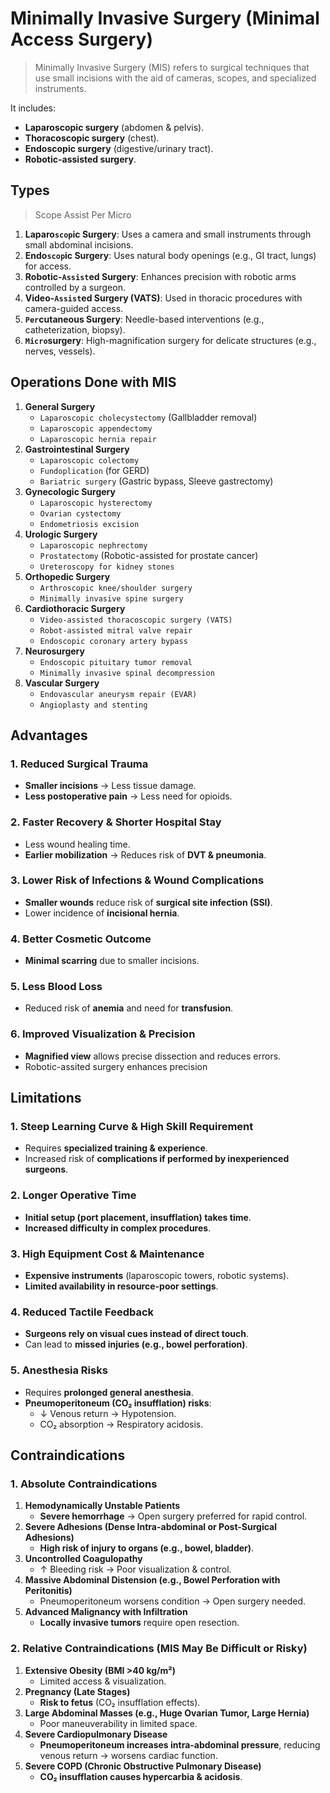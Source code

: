 # Minimally Invasive Surgery (Minimal Access Surgery)

> Minimally Invasive Surgery (MIS) refers to surgical techniques that use small incisions with the aid of cameras, scopes, and specialized instruments.

It includes:

- **Laparoscopic surgery** (abdomen & pelvis).
- **Thoracoscopic surgery** (chest).
- **Endoscopic surgery** (digestive/urinary tract).
- **Robotic-assisted surgery**.

## Types

> Scope Assist Per Micro

1. **Laparo`scop`ic Surgery**: Uses a camera and small instruments through small abdominal incisions.
1. **Endo`scop`ic Surgery**: Uses natural body openings (e.g., GI tract, lungs) for access.
1. **Robotic-`Assist`ed Surgery**: Enhances precision with robotic arms controlled by a surgeon.
1. **Video-`Assist`ed Surgery (VATS)**: Used in thoracic procedures with camera-guided access.
1. **`Per`cutaneous Surgery**: Needle-based interventions (e.g., catheterization, biopsy).
1. **`Micro`surgery**: High-magnification surgery for delicate structures (e.g., nerves, vessels).

## Operations Done with MIS

1. **General Surgery**
   - `Laparoscopic cholecystectomy` (Gallbladder removal)
   - `Laparoscopic appendectomy`
   - `Laparoscopic hernia repair`
1. **Gastrointestinal Surgery**
   - `Laparoscopic colectomy`
   - `Fundoplication` (for GERD)
   - `Bariatric surgery` (Gastric bypass, Sleeve gastrectomy)
1. **Gynecologic Surgery**
   - `Laparoscopic hysterectomy`
   - `Ovarian cystectomy`
   - `Endometriosis excision`
1. **Urologic Surgery**
   - `Laparoscopic nephrectomy`
   - `Prostatectomy` (Robotic-assisted for prostate cancer)
   - `Ureteroscopy for kidney stones`
1. **Orthopedic Surgery**
   - `Arthroscopic knee/shoulder surgery`
   - `Minimally invasive spine surgery`
1. **Cardiothoracic Surgery**
   - `Video-assisted thoracoscopic surgery (VATS)`
   - `Robot-assisted mitral valve repair`
   - `Endoscopic coronary artery bypass`
1. **Neurosurgery**
   - `Endoscopic pituitary tumor removal`
   - `Minimally invasive spinal decompression`
1. **Vascular Surgery**
   - `Endovascular aneurysm repair (EVAR)`
   - `Angioplasty and stenting`

## Advantages

### 1. Reduced Surgical Trauma

- **Smaller incisions** → Less tissue damage.
- **Less postoperative pain** → Less need for opioids.

### 2. Faster Recovery & Shorter Hospital Stay

- Less wound healing time.
- **Earlier mobilization** → Reduces risk of **DVT & pneumonia**.

### 3. Lower Risk of Infections & Wound Complications

- **Smaller wounds** reduce risk of **surgical site infection (SSI)**.
- Lower incidence of **incisional hernia**.

### 4. Better Cosmetic Outcome

- **Minimal scarring** due to smaller incisions.

### 5. Less Blood Loss

- Reduced risk of **anemia** and need for **transfusion**.

### 6. Improved Visualization & Precision

- **Magnified view** allows precise dissection and reduces errors.
- Robotic-assited surgery enhances precision

## Limitations

### 1. Steep Learning Curve & High Skill Requirement

- Requires **specialized training & experience**.
- Increased risk of **complications if performed by inexperienced surgeons**.

### 2. Longer Operative Time

- **Initial setup (port placement, insufflation) takes time**.
- **Increased difficulty in complex procedures**.

### 3. High Equipment Cost & Maintenance

- **Expensive instruments** (laparoscopic towers, robotic systems).
- **Limited availability in resource-poor settings**.

### 4. Reduced Tactile Feedback

- **Surgeons rely on visual cues instead of direct touch**.
- Can lead to **missed injuries (e.g., bowel perforation)**.

### 5. Anesthesia Risks

- Requires **prolonged general anesthesia**.
- **Pneumoperitoneum (CO₂ insufflation) risks**:
  - ↓ Venous return → Hypotension.
  - CO₂ absorption → Respiratory acidosis.

## Contraindications

### 1. Absolute Contraindications

1. **Hemodynamically Unstable Patients**
   - **Severe hemorrhage** → Open surgery preferred for rapid control.
1. **Severe Adhesions (Dense Intra-abdominal or Post-Surgical Adhesions)**
   - **High risk of injury to organs (e.g., bowel, bladder)**.
1. **Uncontrolled Coagulopathy**
   - ↑ Bleeding risk → Poor visualization & control.
1. **Massive Abdominal Distension (e.g., Bowel Perforation with Peritonitis)**
   - Pneumoperitoneum worsens condition → Open surgery needed.
1. **Advanced Malignancy with Infiltration**
   - **Locally invasive tumors** require open resection.

### 2. Relative Contraindications (MIS May Be Difficult or Risky)

1. **Extensive Obesity (BMI >40 kg/m²)**
   - Limited access & visualization.
1. **Pregnancy (Late Stages)**
   - **Risk to fetus** (CO₂ insufflation effects).
1. **Large Abdominal Masses (e.g., Huge Ovarian Tumor, Large Hernia)**
   - Poor maneuverability in limited space.
1. **Severe Cardiopulmonary Disease**
   - **Pneumoperitoneum increases intra-abdominal pressure**, reducing venous return → worsens cardiac function.
1. **Severe COPD (Chronic Obstructive Pulmonary Disease)**
   - **CO₂ insufflation causes hypercarbia & acidosis**.
